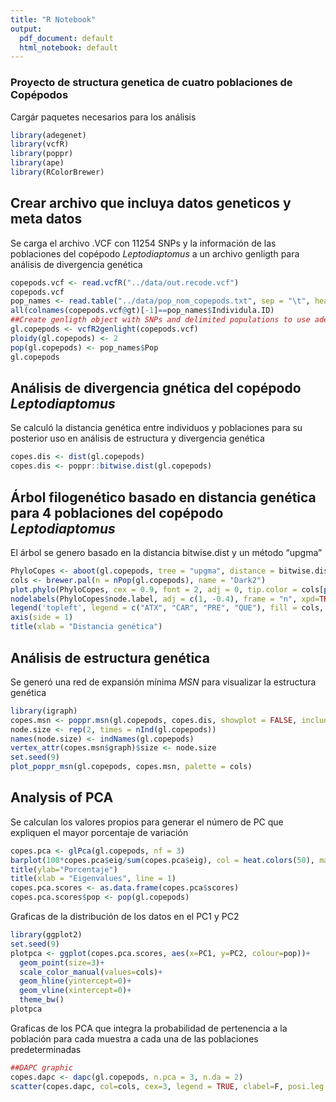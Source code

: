```yaml
---
title: "R Notebook"
output:
  pdf_document: default
  html_notebook: default
---
```


### Proyecto de structura genetica de cuatro poblaciones de Copépodos

Cargár paquetes necesarios para los análisis  
```r
library(adegenet)
library(vcfR)
library(poppr)
library(ape)
library(RColorBrewer)
```

## Crear archivo que incluya datos geneticos y meta datos  

Se carga el archivo .VCF con 11254 SNPs y la información de las poblaciones del copépodo *Leptodiaptomus* a un archivo genligth para análisis de divergencia genética 
```r
copepods.vcf <- read.vcfR("../data/out.recode.vcf")
copepods.vcf
pop_names <- read.table("../data/pop_nom_copepods.txt", sep = "\t", header = TRUE)
all(colnames(copepods.vcf@gt)[-1]==pop_names$Individula.ID)
##Create genligth object with SNPs and delimited populations to use adegenet and poppr
gl.copepods <- vcfR2genlight(copepods.vcf)
ploidy(gl.copepods) <- 2
pop(gl.copepods) <- pop_names$Pop
gl.copepods
```

## Análisis de divergencia gnética del copépodo *Leptodiaptomus*

Se calculó la distancia genética entre individuos y poblaciones para su posterior uso en análisis de estructura y divergencia genética
```r
copes.dis <- dist(gl.copepods)
copes.dis <- poppr::bitwise.dist(gl.copepods) 
```

## Árbol filogenético basado en distancia genética para 4 poblaciones del copépodo *Leptodiaptomus*

El árbol se genero basado en la distancia bitwise.dist y un método "upgma"
```r
PhyloCopes <- aboot(gl.copepods, tree = "upgma", distance = bitwise.dist, sample = 100, showtree = F, cutoff = 50, quiet = T)
cols <- brewer.pal(n = nPop(gl.copepods), name = "Dark2")
plot.phylo(PhyloCopes, cex = 0.9, font = 2, adj = 0, tip.color = cols[pop(gl.copepods)])
nodelabels(PhyloCopes$node.label, adj = c(1, -0.4), frame = "n", xpd=TRUE)
legend('topleft', legend = c("ATX", "CAR", "PRE", "QUE"), fill = cols, border = TRUE, bty = "n", cex = 1)
axis(side = 1)
title(xlab = "Distancia genética")
```

## Análisis de estructura genética 

Se generó una red de expansión mínima *MSN* para visualizar la estructura genética  
```r
library(igraph)
copes.msn <- poppr.msn(gl.copepods, copes.dis, showplot = FALSE, include.ties = T)
node.size <- rep(2, times = nInd(gl.copepods))
names(node.size) <- indNames(gl.copepods)
vertex_attr(copes.msn$graph)$size <- node.size
set.seed(9)
plot_poppr_msn(gl.copepods, copes.msn, palette = cols)
```

## Analysis of PCA

Se calculan los valores propios para generar el número de PC que expliquen el mayor porcentaje de variación  
```r
copes.pca <- glPca(gl.copepods, nf = 3)
barplot(100*copes.pca$eig/sum(copes.pca$eig), col = heat.colors(50), main="PCA Eigenvalues")
title(ylab="Porcentaje")
title(xlab = "Eigenvalues", line = 1)
copes.pca.scores <- as.data.frame(copes.pca$scores)
copes.pca.scores$pop <- pop(gl.copepods)

```

Graficas de la distribución de los datos en el PC1 y PC2 
```r
library(ggplot2)
set.seed(9)
plotpca <- ggplot(copes.pca.scores, aes(x=PC1, y=PC2, colour=pop))+
  geom_point(size=3)+ 
  scale_color_manual(values=cols)+
  geom_hline(yintercept=0)+
  geom_vline(xintercept=0)+
  theme_bw()
plotpca
```

Graficas de los PCA que integra la probabilidad de pertenencia a la población para cada muestra a cada una de las poblaciones predeterminadas
```r
##DAPC graphic
copes.dapc <- dapc(gl.copepods, n.pca = 3, n.da = 2)
scatter(copes.dapc, col=cols, cex=3, legend = TRUE, clabel=F, posi.leg = "bottomleft", scree.pca = TRUE, posi.pca = "topright", cleg = 0.5)
```